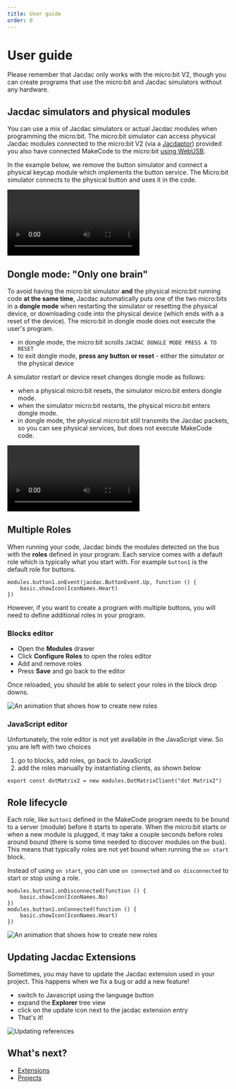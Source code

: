 ```yaml
---
title: User guide
order: 0
---
```


# User guide

Please remember that Jacdac only works with the micro:bit V2, though you
can create programs that use the micro:bit and Jacdac simulators without any hardware.

## Jacdac simulators and physical modules

You can use a mix of Jacdac simulators or actual Jacdac modules when programming
the micro:bit. The micro:bit simulator can access physical Jacdac modules connected
to the micro:bit V2 (via a [Jacdaptor](/devices/microbit-educational-foundation/microbitv2/))
provided you also have connected MakeCode
to the micro:bit [using WebUSB](https://makecode.microbit.org/device/usb/webusb).

In the example below, we remove the button simulator and
connect a physical keycap module which implements the button service.
The Micro:bit simulator connects to the physical button and uses it in the code.

<Video
    label="Hardware button show large and small heart when pressed"
    webm="/videos/hardwareheartbeat.webm"
/>

## Dongle mode: "Only one brain"

To avoid having the micro:bit simulator **and** the physical micro:bit running code **at the same time**,
Jacdac automatically puts one of the two micro:bits in a **dongle mode** when restarting the simulator or
resetting the physical device,
or downloading code into the physical device (which ends with a a reset of the device).
The micro:bit in dongle mode does not execute the user's program.

-   in dongle mode, the micro:bit scrolls `JACDAC DONGLE MODE PRESS A TO RESET`
-   to exit dongle mode, **press any button or reset** - either the simulator or the physical device

A simulator restart or device reset changes dongle mode as follows:

-   when a physical micro:bit resets, the simulator micro:bit enters dongle mode.
-   when the simulator micro:bit restarts, the physical micro:bit enters dongle mode.
-   in dongle mode, the physical micro:bit still transmits the Jacdac packets, so you can see physical services, but does not execute MakeCode code.

<Video
    label="Switching dongle mode between simulator and hardware micro:bit"
    webm="/videos/onebrain.webm"
    preload="metadata"
/>

## Multiple Roles

When running your code, Jacdac binds the modules detected on the bus with the **roles** defined in your program.
Each service comes with a default role which is typically what you start with. For example `button1` is the default role for buttons.

```blocks
modules.button1.onEvent(jacdac.ButtonEvent.Up, function () {
    basic.showIcon(IconNames.Heart)
})
```

However, if you want to create a program with multiple buttons, you will need to define additional roles in your program.

### Blocks editor

-   Open the **Modules** drawer
-   Click **Configure Roles** to open the roles editor
-   Add and remove roles
-   Press **Save** and go back to the editor

Once reloaded, you should be able to select your roles in the block drop downs.

![An animation that shows how to create new roles](./multiroles.gif)

### JavaScript editor

Unfortunately, the role editor is not yet available in the JavaScript view. So you are left with two choices

1. go to blocks, add roles, go back to JavaScript
2. add the roles manually by instantiating clients, as shown below

```
export const dotMatrix2 = new modules.DotMatrixClient("dot Matrix2")
```

## Role lifecycle

Each role, like `button1` defined in the MakeCode program needs to be bound to a server (module) before it starts to operate.
When the micro:bit starts or when a new module is plugged, it may take a couple seconds before roles around bound (there is some time needed to discover modules on the bus).
This means that typically roles are not yet bound when running the `on start` block.

Instead of using `on start`, you can use `on connected` and `on disconnected`
to start or stop using a role.

```blocks
modules.button1.onDisconnected(function () {
    basic.showIcon(IconNames.No)
})
modules.button1.onConnected(function () {
    basic.showIcon(IconNames.Heart)
})
```

![An animation that shows how to create new roles](./multiroles.gif)

## Updating Jacdac Extensions

Sometimes, you may have to update the Jacdac extension used in your project. This happens when we fix a bug or add a new feature!

-   switch to Javascript using the language button
-   expand the **Explorer** tree view
-   click on the update icon next to the jacdac extension entry
-   That's it!

![Updating references](./update.gif)

## What's next?

-   [Extensions](/clients/makecode/extensions/)
-   [Projects](/clients/makecode/projects/)
